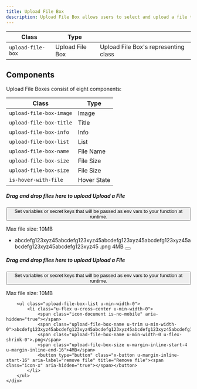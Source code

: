 ```yaml
---
title: Upload File Box
description: Upload File Box allows users to select and upload a file to a specific location.
---
```


| Class             | Type            |                                      |
| ----------------- | --------------- | ------------------------------------ |
| `upload-file-box` | Upload File Box | Upload File Box's representing class |

## Components

Upload File Boxes consist of eight components:

| Class                   | Type        |
| ----------------------- | ----------- |
| `upload-file-box-image` | Image       |
| `upload-file-box-title` | Title       |
| `upload-file-box-info`  | Info        |
| `upload-file-box-list`  | List        |
| `upload-file-box-name`  | File Name   |
| `upload-file-box-size`  | File Size   |
| `upload-file-box-size`  | File Size   |
| `is-hover-with-file`    | Hover State |

<Preview>
<div class="box is-border-dashed is-no-shadow">
    <div class="upload-file-box">
        <div class="upload-file-box-image">
            <span class="icon-upload" aria-hidden="true"></span>
        </div>
        <div class="u-min-width-0">
                <div class="">
                    <h5 class="upload-file-box-title heading-level-7 u-inline">
                        <span class="is-only-desktop">Drag and drop files here to upload</span>
                        <span class="is-no-desktop">Upload a File</span>
                    </h5>
                    <button class="tooltip u-margin-inline-start-4" aria-label="variables info">
                        <span class="icon-info" aria-hidden="true"></span>
                        <span class="tooltip-popup" role="tooltip">
                              Set variables or secret keys that will be passed as env vars to your function at runtime.
                        </span>
                    </button>
                </div>
                <p class="upload-file-box-info body-text-2 u-normal">Max file size: 10MB</p>
        </div>
        <ul class="upload-file-box-list u-min-width-0">
            <li class="u-flex u-cross-center u-min-width-0">
                <span class="icon-document" aria-hidden="true"></span>
                <span class="upload-file-box-name u-trim u-min-width-0">abcdefg123xyz45abcdefg123xyz45abcdefg123xyz45abcdefg123xyz45abcdefg123xyz45abcdefg123xyz45</span>
                <span class="upload-file-box-name u-min-width-0 u-flex-shrink-0">.png</span>
                <span class="upload-file-box-size u-margin-inline-start-4 u-margin-inline-end-16">4MB</span>
                <button type="button" class="x-button u-margin-inline-start-16" aria-label="remove file" title="Remove file"><span class="icon-x" aria-hidden="true"></span></button>
            </li>
        </ul>
    </div>
</div>

<div class="box is-border-dashed is-hover-with-file">
    <div class="upload-file-box">
        <div class="upload-file-box-image">
            <span class="icon-upload" aria-hidden="true"></span>
        </div>
        <div class="u-min-width-0">
            <div class="">
                <h5 class="upload-file-box-title heading-level-7 u-inline">
                    <span class="is-only-desktop">Drag and drop files here to upload</span>
                    <span class="is-no-desktop">Upload a File</span>
                </h5>
                <button class="tooltip u-margin-inline-start-4" aria-label="variables info">
                    <span class="icon-info" aria-hidden="true"></span>
                    <span class="tooltip-popup" role="tooltip">
                              Set variables or secret keys that will be passed as env vars to your function at runtime.
                        </span>
                </button>
            </div>
            <p class="upload-file-box-info body-text-2 u-normal">Max file size: 10MB</p>
        </div>

        <ul class="upload-file-box-list u-min-width-0">
            <li class="u-flex u-cross-center u-min-width-0">
                <span class="icon-document is-no-mobile" aria-hidden="true"></span>
                <span class="upload-file-box-name u-trim u-min-width-0">abcdefg123xyz45abcdefg123xyz45abcdefg123xyz45abcdefg123xyz45abcdefg123xyz45abcdefg123xyz45</span>
                <span class="upload-file-box-name u-min-width-0 u-flex-shrink-0">.png</span>
                <span class="upload-file-box-size u-margin-inline-start-4 u-margin-inline-end-16">4MB</span>
                <button type="button" class="x-button u-margin-inline-start-16" aria-label="remove file" title="Remove file"><span class="icon-x" aria-hidden="true"></span></button>
            </li>
        </ul>
    </div>

</div>

</Preview>
